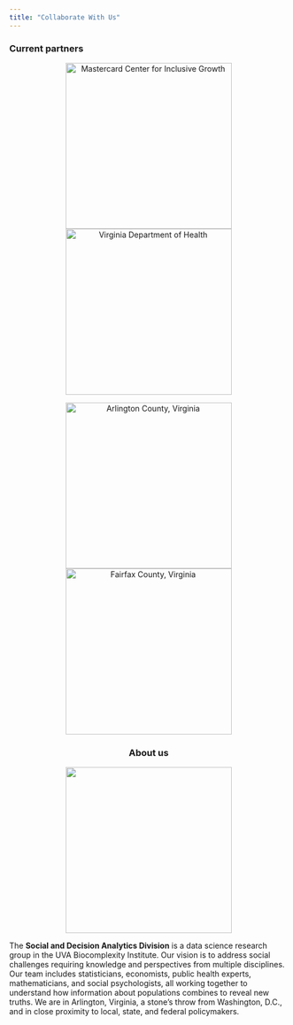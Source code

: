 ```yaml
---
title: "Collaborate With Us"
---
```


### Current partners
<center> ![Mastercard Center for Inclusive Growth](img/partners-mclogo.png){width="300px"} ![Virginia Department of Health](img/partners-vdhlogo.png){width="300px"}


<center> ![Arlington County, Virginia](img/partners-arllogo.png){width="300px"} ![Fairfax County, Virginia](img/partners-fxlogo.png){width="300px"}

### About us
<center> [![](img/partners-biilogo.jpeg){width="300px"}](https://biocomplexity.virginia.edu/)

<div style="text-align: left"> The **Social and Decision Analytics Division** is a data science research group in the UVA Biocomplexity Institute. Our vision is to address social challenges requiring knowledge and perspectives from multiple disciplines. Our team includes statisticians, economists, public health experts, mathematicians, and social psychologists, all working together to understand how information about populations combines to reveal new truths. We are in Arlington, Virginia, a stone’s throw from Washington, D.C., and in close proximity to local, state, and federal policymakers. </div>
